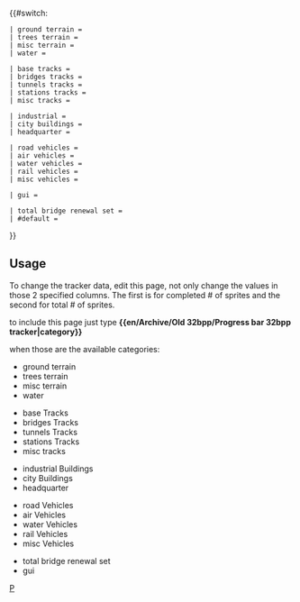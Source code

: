 {{#switch: {{{1|}}}

<!-- Terrain / Landscaping edit only 2 and 3 column -->
 | ground terrain = {{en/Progress bar| 65 |total = 111 |style= {{{style|}}}}}
 | trees terrain = {{en/Progress bar| 11 |total = 54 |style= {{{style|}}}}}
 | misc terrain = {{en/Progress bar| 4 |total = 30 |style= {{{style|}}}}}
 | water = {{en/Progress bar| 6 |total = 30 |style= {{{style|}}}}}

<!-- Tracks / Roads / Airports / Canals -->
 | base tracks = {{en/Progress bar| 30 |total = 81 |style= {{{style|}}}}}
 | bridges tracks = {{en/Progress bar| 52 |total = 120 |style= {{{style|}}}}}
 | tunnels tracks = {{en/Progress bar| 19 |total = 72 |style= {{{style|}}}}}
 | stations tracks = {{en/Progress bar| 17 |total = 29 |style= {{{style|}}}}}
 | misc tracks = {{en/Progress bar| 9 |total = 12 |style= {{{style|}}}}}

<!-- Buildings -->
 | industrial = {{en/Progress bar| 34 |total = 75 |style= {{{style|}}}}}
 | city buildings = {{en/Progress bar| 61 |total = 77 |style= {{{style|}}}}}
 | headquarter = {{en/Progress bar| 5 |total = 6 |style= {{{style|}}}}}

<!-- Vehicles -->
 | road vehicles = {{en/Progress bar| 51 |total = 63 |style= {{{style|}}}}}
 | air vehicles = {{en/Progress bar| 5 |total = 41 |style= {{{style|}}}}}
 | water vehicles = {{en/Progress bar| 0 |total = 11 |style= {{{style|}}}}}
 | rail vehicles = {{en/Progress bar| 15 |total = 67 |style= {{{style|}}}}}
 | misc vehicles = {{en/Progress bar| 18 |total = 23 |style= {{{style|}}}}}

<!-- GUI --> 
 | gui = {{en/Progress bar| 42 |total = 56 |style= {{{style|}}}}}

 | total bridge renewal set = {{en/Progress bar| 0 |total = 100 |style= {{{style|}}}}}
 | #default = {{en/Progress bar| 441 |total = 1058 |style= {{{style|}}}}}
}}<noinclude>

== Usage == 
<div style="float: right; width: 200px;">
{{en/Archive/Old 32bpp/Progress bar 32bpp tracker|ground terrain |style=font-size:75%;}}
{{en/Archive/Old 32bpp/Progress bar 32bpp tracker|trees terrain |style=font-size:75%;}}
{{en/Archive/Old 32bpp/Progress bar 32bpp tracker|misc terrain |style=font-size:75%;}}
{{en/Archive/Old 32bpp/Progress bar 32bpp tracker|water |style=font-size:75%;}}

{{en/Archive/Old 32bpp/Progress bar 32bpp tracker|base tracks |style=font-size:75%;}}
{{en/Archive/Old 32bpp/Progress bar 32bpp tracker|bridges tracks |style=font-size:75%;}}
{{en/Archive/Old 32bpp/Progress bar 32bpp tracker|tunnels tracks |style=font-size:75%;}}
{{en/Archive/Old 32bpp/Progress bar 32bpp tracker|stations tracks|style=font-size:75%;}}
{{en/Archive/Old 32bpp/Progress bar 32bpp tracker|misc tracks |style=font-size:75%;}}

{{en/Archive/Old 32bpp/Progress bar 32bpp tracker|industrial |style=font-size:75%;}}
{{en/Archive/Old 32bpp/Progress bar 32bpp tracker|city buildings |style=font-size:75%;}}
{{en/Archive/Old 32bpp/Progress bar 32bpp tracker|headquarter |style=font-size:75%;}}

{{en/Archive/Old 32bpp/Progress bar 32bpp tracker|road vehicles |style=font-size:75%;}}
{{en/Archive/Old 32bpp/Progress bar 32bpp tracker|air vehicles |style=font-size:75%;}}
{{en/Archive/Old 32bpp/Progress bar 32bpp tracker|water vehicles |style=font-size:75%;}}
{{en/Archive/Old 32bpp/Progress bar 32bpp tracker|rail vehicles |style=font-size:75%;}}
{{en/Archive/Old 32bpp/Progress bar 32bpp tracker|misc vehicles |style=font-size:75%;}}

{{en/Archive/Old 32bpp/Progress bar 32bpp tracker|gui |style=font-size:75%;}}

{{en/Archive/Old 32bpp/Progress bar 32bpp tracker|total bridge renewal set |style=font-size:75%;}}
</div>
<!-- Documentation -->

To change the tracker data, edit this page, not only change the values in those 2 specified columns. The first is for completed # of sprites and the second for total # of sprites.

to include this page just type '''<nowiki>{{en/Archive/Old 32bpp/Progress bar 32bpp tracker|category}}</nowiki>'''

when those are the available categories:
* ground terrain
* trees terrain
* misc terrain
* water 


* base Tracks
* bridges Tracks
* tunnels Tracks
* stations Tracks
* misc tracks


* industrial Buildings 
* city Buildings
* headquarter


* road Vehicles
* air Vehicles
* water Vehicles
* rail Vehicles
* misc Vehicles

* total bridge renewal set
* gui


[[Category:en/Templates|P]]</noinclude>